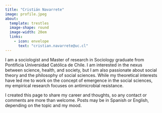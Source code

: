 ```yaml
---
title: "Cristián Navarrete"
image: profile.jpeg
about:
  template: trestles
  image-shape: round
  image-width: 20em
  links: 
    - icon: envelope
      text: "cristian.navarrete@uc.cl"
---
```


```{=html}
<style>
  .goog-te-banner-frame {
  display: none;
  margin-top: -20px;
  }
  .goog-logo-link{
  display: none !important;
  }
  .goog-te-gadget{
  color: transparent !important;
  }
  .VIpgJd-ZVi9od-l4eHX-hSRGPd {
  display: none !important;
  }
</style>

<div id="google_translate_element"></div> 

<script src="script.js"></script>
      <script type="text/javascript">
        function googleTranslateElementInit() {
            new google.translate.TranslateElement(
                {pageLanguage: 'en'},
                'google_translate_element'
            );
        } 
  </script>
  <script type="text/javascript" src="https://translate.google.com/translate_a/element.js?cb=googleTranslateElementInit"></script>

```

I am a sociologist and Master of research in Sociology graduate from Pontificia Universidad Católica de Chile. I am interested in the nexus between science, health, and society, but I am also passionate about social theory and the philosophy of social sciences. While my theoretical interests have led me to work on the concept of emergence in the social sciences, my empirical research focuses on antimicrobial resistance.

I created this page to share my career and thoughts, so any contact or comments are more than welcome. Posts may be in Spanish or English, depending on the topic and my mood. 
